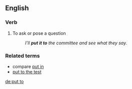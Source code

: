 ==English==

===Verb===
{{en-verb|puts to|putting to|put to}}

# To ask or pose a question
#:''I'll '''put it to''' the committee and see what they say.''

=== Related terms ===
*compare [[put in]]
*[[put to the test]]

[[de:put to]]